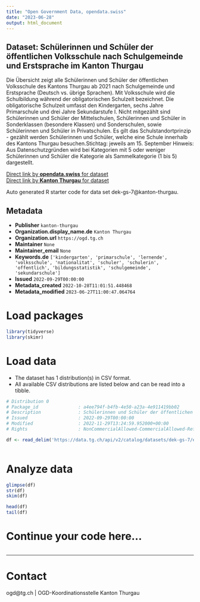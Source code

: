 ```yaml
---
title: "Open Government Data, opendata.swiss"
date: "2023-06-28"
output: html_document
---
```


## Dataset: Schülerinnen und Schüler der öffentlichen Volksschule nach Schulgemeinde und Erstsprache im Kanton Thurgau

Die Übersicht zeigt alle Schülerinnen und Schüler der öffentlichen Volksschule des Kantons Thurgau ab 2021 nach Schulgemeinde und Erstsprache (Deutsch vs. übrige Sprachen). Mit Volksschule wird die Schulbildung während der obligatorischen Schulzeit bezeichnet. Die obligatorische Schulzeit umfasst den Kindergarten, sechs Jahre Primarschule und drei Jahre Sekundarstufe I. Nicht mitgezählt sind Schülerinnen und Schüler der Mittelschulen, Schülerinnen und Schüler in Sonderklassen (besondere Klassen) und Sonderschulen, sowie Schülerinnen und Schüler in Privatschulen. Es gilt das Schulstandortprinzip - gezählt werden Schülerinnen und Schüler, welche eine Schule innerhalb des Kantons Thurgau besuchen.Stichtag: jeweils am 15. September Hinweis: Aus Datenschutzgründen wird bei Kategorien mit 5 oder weniger Schülerinnen und Schüler die Kategorie als Sammelkategorie (1 bis 5) dargestellt.

[Direct link by **opendata.swiss** for dataset](https://opendata.swiss/de/dataset/lernende-der-offentlichen-volksschule-nach-schulgemeinde-und-erstsprache-im-kanton-thurgau)<br>
[Direct link by **Kanton Thurgau** for dataset](https://data.tg.ch/explore/dataset/dek-gs-7/)

Auto generated R starter code for data set dek-gs-7@kanton-thurgau.

## Metadata

- **Publisher** `kanton-thurgau`
- **Organization.display_name.de** `Kanton Thurgau`
- **Organization.url** `https://ogd.tg.ch`
- **Maintainer** `None`
- **Maintainer_email** `None`
- **Keywords.de** `['kindergarten', 'primarschule', 'lernende', 'volksschule', 'nationalitat', 'schuler', 'schulerin', 'offentlich', 'bildungsstatistik', 'schulgemeinde', 'sekundarschule']`
- **Issued** `2022-09-29T00:00:00`
- **Metadata_created** `2022-10-28T11:01:51.448468`
- **Metadata_modified** `2023-06-27T11:00:47.064764`


# Load packages

```r

library(tidyverse)
library(skimr)

```

# Load data

-   The dataset has 1 distribution(s) in CSV format.
-   All available CSV distributions are listed below and can be read into a tibble.

```r

# Distribution 0
# Package_id               : a4ee794f-b4fb-4e50-a23a-4e911419bb02
# Description              : Schülerinnen und Schüler der öffentlichen Volksschule nach Schulgemeinde und Erstsprache im Kanton Thurgau (csv)
# Issued                   : 2022-09-29T00:00:00
# Modified                 : 2022-11-29T13:24:59.952000+00:00
# Rights                   : NonCommercialAllowed-CommercialAllowed-ReferenceRequired

df <- read_delim('https://data.tg.ch/api/v2/catalog/datasets/dek-gs-7/exports/csv')



```

# Analyze data

```r

glimpse(df)
str(df)
skim(df)

head(df)
tail(df)

```

# Continue your code here...

```r

```

------------------------------------------------------------------------

# Contact

ogd@tg.ch | OGD-Koordinationsstelle Kanton Thurgau

